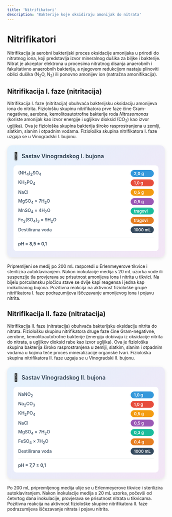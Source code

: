 ```yaml
---
title: 'Nitrifikatori'
description: 'Bakterije koje oksidiraju amonijak do nitrata'
---
```


# Nitrifikatori

Nitrifikacija je aerobni bakterijski proces oksidacije amonijaka u prirodi do nitratnog iona, koji predstavlja izvor mineralnog dušika za biljke i bakterije. Nitrat je akceptor elektrona u procesima nitratnog disanja anaerobnih i fakultativno anaerobnih bakterija, a njegovom redukcijom nastaju plinoviti oblici dušika (N<sub>2</sub>O, N<sub>2</sub>) ili ponovno amonijev ion (natražna amonifikacija).

## Nitrifikacija I. faze (nitritacija)

Nitrifikacija I. faze (nitritacija) obuhvaća bakterijsku oksidaciju amonijeva iona do nitrita. Fiziološku skupinu nitrifikatora prve faze čine Gram-negativne, aerobne, kemolitoautotrofne bakterije roda *Nitrosomonas* (koriste amonijak kao izvor energije i ugljikov dioksid (CO<sub>2</sub>) kao izvor ugljika). Ova je fiziološka skupina bakterija široko rasprostranjena u zemlji, slatkim, slanim i otpadnim vodama. Fiziološka skupina nitrifikatora I. faze uzgaja se u Vinogradski I. bujonu.

<div style="max-width: 520px; background: linear-gradient(135deg, #e3f2fd 0%, #f3e5f5 100%); border-radius: 15px; padding: 20px; box-shadow: 0 4px 12px rgba(0,0,0,0.1); margin: 20px auto;">
  <div style="display: flex; align-items: center; margin-bottom: 15px;">
    <span style="font-size: 24px; margin-right: 10px;">🧪</span>
    <h3 style="margin: 0; color: #2c3e50; font-weight: 600; font-size: 18px;">Sastav Vinogradskog I. bujona</h3>
  </div>
  <div style="background: white; border-radius: 10px; padding: 15px;">
    <div style="display: grid; grid-template-columns: minmax(0, 1fr) auto; gap: 8px 15px; align-items: center;">
      <span style="font-weight: 500; color: #34495e; font-size: 14px;">(NH<sub>4</sub>)<sub>2</sub>SO<sub>4</sub></span>
      <span style="background: #3498db; color: white; padding: 3px 10px; border-radius: 15px; font-size: 13px; font-weight: 600;">2,0 g</span>
      <span style="font-weight: 500; color: #34495e; font-size: 14px;">KH<sub>2</sub>PO<sub>4</sub></span>
      <span style="background: #e74c3c; color: white; padding: 3px 10px; border-radius: 15px; font-size: 13px; font-weight: 600;">1,0 g</span>
      <span style="font-weight: 500; color: #34495e; font-size: 14px;">NaCl</span>
      <span style="background: #f39c12; color: white; padding: 3px 10px; border-radius: 15px; font-size: 13px; font-weight: 600;">0,5 g</span>
      <span style="font-weight: 500; color: #34495e; font-size: 14px;">MgSO<sub>4</sub> × 7H<sub>2</sub>O</span>
      <span style="background: #9b59b6; color: white; padding: 3px 10px; border-radius: 15px; font-size: 13px; font-weight: 600;">0,5 g</span>
      <span style="font-weight: 500; color: #34495e; font-size: 14px;">MnSO<sub>4</sub> × 4H<sub>2</sub>O</span>
      <span style="background: #1abc9c; color: white; padding: 3px 10px; border-radius: 15px; font-size: 13px; font-weight: 600;">tragovi</span>
      <span style="font-weight: 500; color: #34495e; font-size: 14px;">Fe<sub>2</sub>(SO<sub>4</sub>)<sub>3</sub> × 9H<sub>2</sub>O</span>
      <span style="background: #e67e22; color: white; padding: 3px 10px; border-radius: 15px; font-size: 13px; font-weight: 600;">tragovi</span>
      <span style="font-weight: 500; color: #34495e; font-size: 14px;">Destilirana voda</span>
      <span style="background: #34495e; color: white; padding: 3px 10px; border-radius: 15px; font-size: 13px; font-weight: 600;">1000 mL</span>
    </div>
    <div style="margin-top: 12px; padding-top: 12px; border-top: 1px solid #ecf0f1;">
      <span style="font-weight: 600; color: #2c3e50; font-size: 14px;">pH = 8,5 ± 0,1</span>
    </div>
  </div>
</div>

Pripremljeni se medij po 200 mL rasporedi u Erlenmeyerove tikvice i sterilizira autoklaviranjem. Nakon inokulacije medija s 20 mL uzorka vode ili suspenzije tla provjerava se prisutnost amonijeva iona i nitrita u tikvici. Na bijelu porculansku pločicu stave se dvije kapi reagensa i jedna kap inokuliranog bujona. Pozitivna reakcija na aktivnost fiziološke grupe nitrifikatora I. faze podrazumijeva iščezavanje amonijevog iona i pojavu nitrita.

## Nitrifikacija II. faze (nitratacija)

Nitrifikacija II. faze (nitratacija) obuhvaća bakterijsku oksidaciju nitrita do nitrata. Fiziološku skupinu nitrifikatora druge faze čine Gram-negativne, aerobne, kemolitoautotrofne bakterije (energiju dobivaju iz oksidacije nitrita do nitrata, a ugljikov dioksid rabe kao izvor ugljika). Ova je fiziološka skupina bakterija široko rasprostranjena u zemlji, slatkim, slanim i otpadnim vodama u kojima teče proces mineralizacije organske tvari. Fiziološka skupina nitrifikatora II. faze uzgaja se u Vinogradski II. bujonu.

<div style="max-width: 520px; background: linear-gradient(135deg, #e3f2fd 0%, #f3e5f5 100%); border-radius: 15px; padding: 20px; box-shadow: 0 4px 12px rgba(0,0,0,0.1); margin: 20px auto;">
  <div style="display: flex; align-items: center; margin-bottom: 15px;">
    <span style="font-size: 24px; margin-right: 10px;">🧪</span>
    <h3 style="margin: 0; color: #2c3e50; font-weight: 600; font-size: 18px;">Sastav Vinogradskog II. bujona</h3>
  </div>
  <div style="background: white; border-radius: 10px; padding: 15px;">
    <div style="display: grid; grid-template-columns: minmax(0, 1fr) auto; gap: 8px 15px; align-items: center;">
      <span style="font-weight: 500; color: #34495e; font-size: 14px;">NaNO<sub>2</sub></span>
      <span style="background: #3498db; color: white; padding: 3px 10px; border-radius: 15px; font-size: 13px; font-weight: 600;">1,0 g</span>
      <span style="font-weight: 500; color: #34495e; font-size: 14px;">Na<sub>2</sub>CO<sub>3</sub></span>
      <span style="background: #e74c3c; color: white; padding: 3px 10px; border-radius: 15px; font-size: 13px; font-weight: 600;">1,0 g</span>
      <span style="font-weight: 500; color: #34495e; font-size: 14px;">KH<sub>2</sub>PO<sub>4</sub></span>
      <span style="background: #f39c12; color: white; padding: 3px 10px; border-radius: 15px; font-size: 13px; font-weight: 600;">0,5 g</span>
      <span style="font-weight: 500; color: #34495e; font-size: 14px;">NaCl</span>
      <span style="background: #9b59b6; color: white; padding: 3px 10px; border-radius: 15px; font-size: 13px; font-weight: 600;">0,5 g</span>
      <span style="font-weight: 500; color: #34495e; font-size: 14px;">MgSO<sub>4</sub> × 7H<sub>2</sub>O</span>
      <span style="background: #1abc9c; color: white; padding: 3px 10px; border-radius: 15px; font-size: 13px; font-weight: 600;">0,3 g</span>
      <span style="font-weight: 500; color: #34495e; font-size: 14px;">FeSO<sub>4</sub> × 7H<sub>2</sub>O</span>
      <span style="background: #e67e22; color: white; padding: 3px 10px; border-radius: 15px; font-size: 13px; font-weight: 600;">0,4 g</span>
      <span style="font-weight: 500; color: #34495e; font-size: 14px;">Destilirana voda</span>
      <span style="background: #34495e; color: white; padding: 3px 10px; border-radius: 15px; font-size: 13px; font-weight: 600;">1000 mL</span>
    </div>
    <div style="margin-top: 12px; padding-top: 12px; border-top: 1px solid #ecf0f1;">
      <span style="font-weight: 600; color: #2c3e50; font-size: 14px;">pH = 7,7 ± 0,1</span>
    </div>
  </div>
</div>

Po 200 mL pripremljenog medija ulije se u Erlenmeyerove tikvice i sterilizira autoklaviranjem. Nakon inokulacije medija s 20 mL uzorka, počevši od četvrtog dana inokulacije, provjerava se prisutnost nitrata u tikvicama. Pozitivna reakcija na aktivnost fiziološke skupine nitrifikatora II. faze podrazumijeva iščezavanje nitrata i pojavu nitrita.
